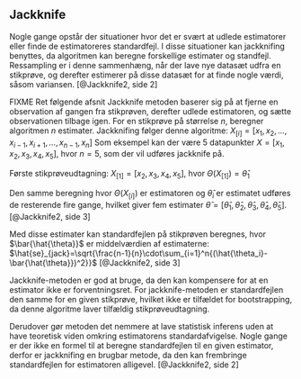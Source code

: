 ## Jackknife

<!-- FIXME Få sat kilder ordentligt ind i book.bib og lav referencer -->

<!-- Jackknifing er den første metode for resampling. -->
<!-- FIXME Forklar hvad resampling er, samt skal afsnittet rettes med ny viden. -->

Nogle gange opstår der situationer hvor det er svært at udlede estimatorer eller finde de estimatoreres standardfejl. I disse situationer kan jackknifing benyttes, da algoritmen kan beregne forskellige estimater og standfejl. 
Ressampling er i denne sammenhæng, når der lave nye datasæt udfra en stikprøve, og derefter estimerer på disse datasæt for at finde nogle værdi, såsom variansen.
[@Jackknife2, side 2]

FIXME Ret følgende afsnit
Jackknife metoden baserer sig på at fjerne en observation af gangen fra stikprøven, derefter udlede estimatoren, og sætte observationen tilbage igen. For en stikprøve på størrelse _n_, beregner algoritmen _n_ estimater. Jackknifing følger denne algoritme: $X_{[i]}=[{x_1, x_2, . . . , x_{i−1}, x_{i+1}, . . . , x_{n−1}, x_{n}]}$
Som eksempel kan der være 5 datapunkter $X=[x_1,x_2,x_3,x_4,x_5]$, hvor $n=5$, som der vil udføres jackknife på.

Første stikprøveudtagning: $X_{[1]}=[x_2,x_3,x_4,x_5]$, hvor $\Theta(X_{[1]})=\hat\theta_1$

Den samme beregning hvor $\Theta(X_{[i]})$ er estimatoren og $\hat\theta_{i}$ er estimatet udføres de resterende fire gange, hvilket giver fem estimater $\hat{\theta} = [\hat\theta_1,\hat\theta_2,\hat\theta_3,\hat\theta_4,\hat\theta_5]$.
[@Jackknife2, side 3]

Med disse estimater kan standardfejlen på stikprøven beregnes, hvor $\bar{\hat{\theta}}$ er middelværdien af estimaterne:
$\hat{se}_{jack}=\sqrt{\frac{n-1}{n}\cdot\sum_{i=1}^n{(\hat{\theta_i}-\bar{\hat{\theta}})^2}}$
[@Jackknife2, side 3]

<!-- Afsnittet under skal måske forklares lidt mere klart. Se evt. https://www.youtube.com/watch?v=p9XPclE7NtA&fbclid=IwAR06QNE4E7qWUIvtUcJbxYJz6Kbd3lZIptWX-E0CCZCe6goARC0KMgNhUBE. -->

Jackknife-metoden er god at bruge, da den kan kompensere for at en estimator ikke er forventningsret.
For jackknife-metoden er standardfejlen den samme for en given stikprøve, hvilket ikke er tilfældet for bootstrapping, da denne algoritme laver tilfældig stikprøveudtagning. 

Derudover gør metoden det nemmere at lave statistisk inferens uden at have teoretisk viden omkring estimatorens standardafvigelse. Nogle gange er der ikke en formel til at beregne standardfejlen til en given estimator, derfor er jackknifing en brugbar metode, da den kan frembringe standardfejlen for estimatoren alligevel.
[@Jackknife2, side 2]

<!-- FIXME: Forklaring(?): Din estimator, standardfejlen, for den er for nogle nem at beregne, men for andre er der ikke nødvendigvis ikke en formel. -->



